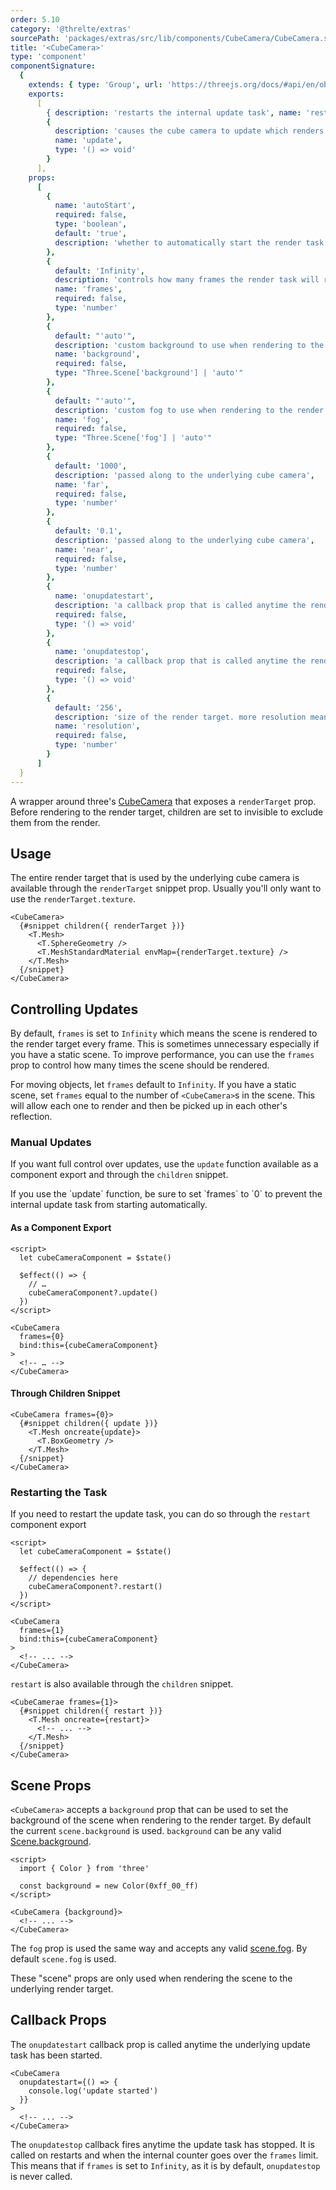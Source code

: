```yaml
---
order: 5.10
category: '@threlte/extras'
sourcePath: 'packages/extras/src/lib/components/CubeCamera/CubeCamera.svelte'
title: '<CubeCamera>'
type: 'component'
componentSignature:
  {
    extends: { type: 'Group', url: 'https://threejs.org/docs/#api/en/objects/Group' },
    exports:
      [
        { description: 'restarts the internal update task', name: 'restart', type: '() => void' },
        {
          description: 'causes the cube camera to update which renders to the render target',
          name: 'update',
          type: '() => void'
        }
      ],
    props:
      [
        {
          name: 'autoStart',
          required: false,
          type: 'boolean',
          default: 'true',
          description: 'whether to automatically start the render task.'
        },
        {
          default: 'Infinity',
          description: 'controls how many frames the render task will run for',
          name: 'frames',
          required: false,
          type: 'number'
        },
        {
          default: "'auto'",
          description: 'custom background to use when rendering to the render target',
          name: 'background',
          required: false,
          type: "Three.Scene['background'] | 'auto'"
        },
        {
          default: "'auto'",
          description: 'custom fog to use when rendering to the render target',
          name: 'fog',
          required: false,
          type: "Three.Scene['fog'] | 'auto'"
        },
        {
          default: '1000',
          description: 'passed along to the underlying cube camera',
          name: 'far',
          required: false,
          type: 'number'
        },
        {
          default: '0.1',
          description: 'passed along to the underlying cube camera',
          name: 'near',
          required: false,
          type: 'number'
        },
        {
          name: 'onupdatestart',
          description: 'a callback prop that is called anytime the render task is started',
          required: false,
          type: '() => void'
        },
        {
          name: 'onupdatestop',
          description: 'a callback prop that is called anytime the render task is stopped',
          required: false,
          type: '() => void'
        },
        {
          default: '256',
          description: 'size of the render target. more resolution means more detail',
          name: 'resolution',
          required: false,
          type: 'number'
        }
      ]
  }
---
```


A wrapper around three's
[CubeCamera](https://threejs.org/docs/index.html#api/en/cameras/CubeCamera) that
exposes a `renderTarget` prop. Before rendering to the render target, children
are set to invisible to exclude them from the render.

<Example path="extras/cube-camera" />

## Usage

The entire render target that is used by the underlying cube camera is available
through the `renderTarget` snippet prop. Usually you'll only want to use the
`renderTarget.texture`.

```svelte
<CubeCamera>
  {#snippet children({ renderTarget })}
    <T.Mesh>
      <T.SphereGeometry />
      <T.MeshStandardMaterial envMap={renderTarget.texture} />
    </T.Mesh>
  {/snippet}
</CubeCamera>
```

## Controlling Updates

By default, `frames` is set to `Infinity` which means the scene is rendered to
the render target every frame. This is sometimes unnecessary especially if you
have a static scene. To improve performance, you can use the `frames` prop to
control how many times the scene should be rendered.

For moving objects, let `frames` default to `Infinity`. If you have a static
scene, set `frames` equal to the number of `<CubeCamera>`s in the scene. This
will allow each one to render and then be picked up in each other's reflection.

### Manual Updates

If you want full control over updates, use the `update` function available as a
component export and through the `children` snippet.

<Tip type="warning">
  If you use the `update` function, be sure to set `frames` to `0` to prevent the internal update
  task from starting automatically.
</Tip>

#### As a Component Export

```svelte title="Scene.svelte"
<script>
  let cubeCameraComponent = $state()

  $effect(() => {
    // …
    cubeCameraComponent?.update()
  })
</script>

<CubeCamera
  frames={0}
  bind:this={cubeCameraComponent}
>
  <!-- … -->
</CubeCamera>
```

#### Through Children Snippet

```svelte title="Scene.svelte"
<CubeCamera frames={0}>
  {#snippet children({ update })}
    <T.Mesh oncreate{update}>
      <T.BoxGeometry />
    </T.Mesh>
  {/snippet}
</CubeCamera>
```

### Restarting the Task

If you need to restart the update task, you can do so through the `restart`
component export

```svelte
<script>
  let cubeCameraComponent = $state()

  $effect(() => {
    // dependencies here
    cubeCameraComponent?.restart()
  })
</script>

<CubeCamera
  frames={1}
  bind:this={cubeCameraComponent}
>
  <!-- ... -->
</CubeCamera>
```

`restart` is also available through the `children` snippet.

```svelte
<CubeCamerae frames={1}>
  {#snippet children({ restart })}
    <T.Mesh oncreate={restart}>
      <!-- ... -->
    </T.Mesh>
  {/snippet}
</CubeCamera>
```

## Scene Props

`<CubeCamera>` accepts a `background` prop that can be used to set the
background of the scene when rendering to the render target. By default the
current `scene.background` is used. `background` can be any valid
[Scene.background](https://threejs.org/docs/index.html#api/en/scenes/Scene.background).

```svelte
<script>
  import { Color } from 'three'

  const background = new Color(0xff_00_ff)
</script>

<CubeCamera {background}>
  <!-- ... -->
</CubeCamera>
```

The `fog` prop is used the same way and accepts any valid
[scene.fog](https://threejs.org/docs/index.html#api/en/scenes/Scene.fog). By
default `scene.fog` is used.

These "scene" props are only used when rendering the scene to the underlying
render target.

## Callback Props

The `onupdatestart` callback prop is called anytime the underlying update task
has been started.

```svelte
<CubeCamera
  onupdatestart={() => {
    console.log('update started')
  }}
>
  <!-- ... -->
</CubeCamera>
```

The `onupdatestop` callback fires anytime the update task has stopped. It is
called on restarts and when the internal counter goes over the `frames` limit.
This means that if `frames` is set to `Infinity`, as it is by default,
`onupdatestop` is never called.
